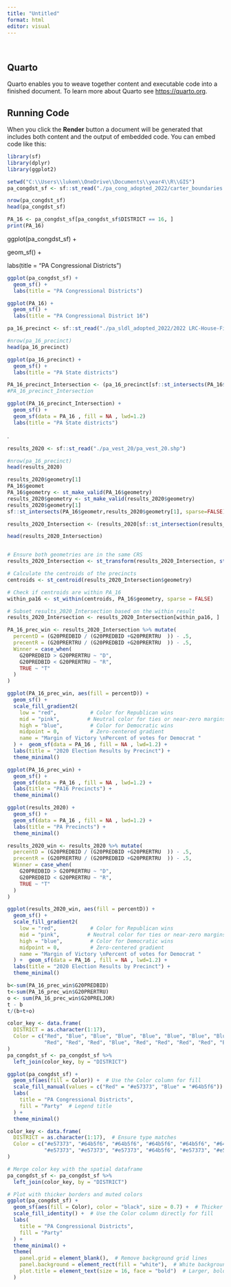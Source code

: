 ```yaml
---
title: "Untitled"
format: html
editor: visual
---
```


\

## Quarto

Quarto enables you to weave together content and executable code into a finished document. To learn more about Quarto see <https://quarto.org>.

## Running Code

When you click the **Render** button a document will be generated that includes both content and the output of embedded code. You can embed code like this:

```r
library(sf)
library(dplyr)
library(ggplot2)
```

```r
setwd("C:\\Users\\lukem\\OneDrive\\Documents\\year4\\R\\GIS")
pa_congdst_sf <- sf::st_read("./pa_cong_adopted_2022/carter_boundaries.shp")

nrow(pa_congdst_sf)
head(pa_congdst_sf)
```

```r
PA_16 <- pa_congdst_sf[pa_congdst_sf$DISTRICT == 16, ]
print(PA_16)
```

ggplot(pa_congdst_sf) +

geom_sf() +

labs(title = "PA Congressional Districts")

```r
ggplot(pa_congdst_sf) +
  geom_sf() +
  labs(title = "PA Congressional Districts")
```

```r
ggplot(PA_16) +
  geom_sf() +
  labs(title = "PA Congressional District 16")
```

```r
pa_16_precinct <- sf::st_read("./pa_sldl_adopted_2022/2022 LRC-House-Final.shp")

#nrow(pa_16_precinct)
head(pa_16_precinct)
```

```r
ggplot(pa_16_precinct) +
  geom_sf() +
  labs(title = "PA State districts")
```

```r
PA_16_precinct_Intersection <- (pa_16_precinct[sf::st_intersects(PA_16$geometr,pa_16_precinct$geometry, sparse = FALSE), ])
#PA_16_precinct_Intersection
```

```r
ggplot(PA_16_precinct_Intersection) +
  geom_sf() +
  geom_sf(data = PA_16 , fill = NA , lwd=1.2)
  labs(title = "PA State districts")
```

.

```r

results_2020 <- sf::st_read("./pa_vest_20/pa_vest_20.shp")

#nrow(pa_16_precinct)
head(results_2020)

```

```r
results_2020$geometry[1]
PA_16$geomet
PA_16$geometry <- st_make_valid(PA_16$geometry)
results_2020$geometry <- st_make_valid(results_2020$geometry)
results_2020$geometry[1]
sf::st_intersects(PA_16$geometr,results_2020$geometry[1], sparse=FALSE)
```

```r

results_2020_Intersection <- (results_2020[sf::st_intersection(results_2020$geometry,PA_16$geometry), ])

head(results_2020_Intersection)



```

```r

# Ensure both geometries are in the same CRS
results_2020_Intersection <- st_transform(results_2020_Intersection, st_crs(PA_16))

# Calculate the centroids of the precincts
centroids <- st_centroid(results_2020_Intersection$geometry)

# Check if centroids are within PA_16
within_pa16 <- st_within(centroids, PA_16$geometry, sparse = FALSE)

# Subset results_2020_Intersection based on the within result
results_2020_Intersection <- results_2020_Intersection[within_pa16, ]

```

```r
PA_16_prec_win <- results_2020_Intersection %>% mutate(
  percentD = (G20PREDBID / (G20PREDBID +G20PRERTRU  )) - .5,
  precentR = (G20PRERTRU / (G20PREDBID +G20PRERTRU  )) - .5,
  Winner = case_when(
    G20PREDBID > G20PRERTRU ~ "D",
    G20PREDBID < G20PRERTRU ~ "R",
    TRUE ~ "T"
  )
)
```

```r
ggplot(PA_16_prec_win, aes(fill = percentD)) + 
  geom_sf() +
  scale_fill_gradient2(
    low = "red",           # Color for Republican wins
    mid = "pink",         # Neutral color for ties or near-zero margins
    high = "blue",         # Color for Democratic wins
    midpoint = 0,          # Zero-centered gradient
    name = "Margin of Victory \nPercent of votes for Democrat "
  ) +  geom_sf(data = PA_16 , fill = NA , lwd=1.2) +
  labs(title = "2020 Election Results by Precinct") +
  theme_minimal()
```

```r
ggplot(PA_16_prec_win) + 
  geom_sf() +
  geom_sf(data = PA_16 , fill = NA , lwd=1.2) +
  labs(title = "PA16 Precincts") +
  theme_minimal()
```

```r
ggplot(results_2020) + 
  geom_sf() +
  geom_sf(data = PA_16 , fill = NA , lwd=1.2) +
  labs(title = "PA Precincts") +
  theme_minimal()
```

```r
results_2020_win <- results_2020 %>% mutate(
  percentD = (G20PREDBID / (G20PREDBID +G20PRERTRU  )) - .5,
  precentR = (G20PRERTRU / (G20PREDBID +G20PRERTRU  )) - .5,
  Winner = case_when(
    G20PREDBID > G20PRERTRU ~ "D",
    G20PREDBID < G20PRERTRU ~ "R",
    TRUE ~ "T"
  )
)
```

```r


ggplot(results_2020_win, aes(fill = percentD)) + 
  geom_sf() +
  scale_fill_gradient2(
    low = "red",           # Color for Republican wins
    mid = "pink",         # Neutral color for ties or near-zero margins
    high = "blue",         # Color for Democratic wins
    midpoint = 0,          # Zero-centered gradient
    name = "Margin of Victory \nPercent of votes for Democrat "
  ) +  geom_sf(data = PA_16 , fill = NA , lwd=1.2) +
  labs(title = "2020 Election Results by Precinct") +
  theme_minimal()
```

```r
b<-sum(PA_16_prec_win$G20PREDBID)
t<-sum(PA_16_prec_win$G20PRERTRU)
o <- sum(PA_16_prec_win$G20PRELJOR)
t - b
t/(b+t+o)
```

```r
color_key <- data.frame(
  DISTRICT = as.character(1:17),
  Color = c("Red", "Blue", "Blue", "Blue", "Blue", "Blue", "Blue", "Blue", 
            "Red", "Red", "Red", "Blue", "Red", "Red", "Red", "Red", "Blue")
)
pa_congdst_sf <- pa_congdst_sf %>%
  left_join(color_key, by = "DISTRICT")

ggplot(pa_congdst_sf) +
  geom_sf(aes(fill = Color)) +  # Use the Color column for fill
  scale_fill_manual(values = c("Red" = "#e57373", "Blue" = "#64b5f6")) +  # Map Red and Blue to their respective colors
  labs(
    title = "PA Congressional Districts",
    fill = "Party"  # Legend title
  ) +
  theme_minimal()
```

```r
color_key <- data.frame(
  DISTRICT = as.character(1:17),  # Ensure type matches
  Color = c("#e57373", "#64b5f6", "#64b5f6", "#64b5f6", "#64b5f6", "#64b5f6", "#64b5f6", "#64b5f6",
            "#e57373", "#e57373", "#e57373", "#64b5f6", "#e57373", "#e57373", "#e57373", "#e57373", "#64b5f6")  # Muted red and blue
)

# Merge color key with the spatial dataframe
pa_congdst_sf <- pa_congdst_sf %>%
  left_join(color_key, by = "DISTRICT")

# Plot with thicker borders and muted colors
ggplot(pa_congdst_sf) +
  geom_sf(aes(fill = Color), color = "black", size = 0.7) +  # Thicker borders with black color
  scale_fill_identity() +  # Use the Color column directly for fill
  labs(
    title = "PA Congressional Districts",
    fill = "Party"
  ) +
  theme_minimal() +
  theme(
    panel.grid = element_blank(),  # Remove background grid lines
    panel.background = element_rect(fill = "white"),  # White background
    plot.title = element_text(size = 16, face = "bold")  # Larger, bold title
  )
```
